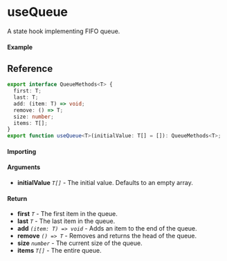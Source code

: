
<Meta title="State/useQueue" component={Example} />

# useQueue

A state hook implementing FIFO queue.

#### Example

<Canvas>
  <Story story={Example} inline />
</Canvas>

## Reference

```ts
export interface QueueMethods<T> {
  first: T;
  last: T;
  add: (item: T) => void;
  remove: () => T;
  size: number;
  items: T[];
}
export function useQueue<T>(initialValue: T[] = []): QueueMethods<T>;
```

#### Importing

<ImportPath />

#### Arguments

- **initialValue** _`T[]`_ - The initial value. Defaults to an empty array.

#### Return

- **first** _`T`_ - The first item in the queue.
- **last** _`T`_ - The last item in the queue.
- **add** _`(item: T) => void`_ - Adds an item to the end of the queue.
- **remove** _`() => T`_ - Removes and returns the head of the queue.
- **size** _`number`_ - The current size of the queue.
- **items** _`T[]`_ - The entire queue.
